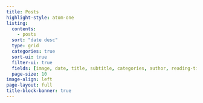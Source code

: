```yaml
---
title: Posts
highlight-style: atom-one
listing:
  contents: 
    - posts
  sort: "date desc"
  type: grid
  categories: true
  sort-ui: true
  filter-ui: true
  fields: [image, date, title, subtitle, categories, author, reading-time]
  page-size: 10
image-align: left
page-layout: full
title-block-banner: true
---
```

